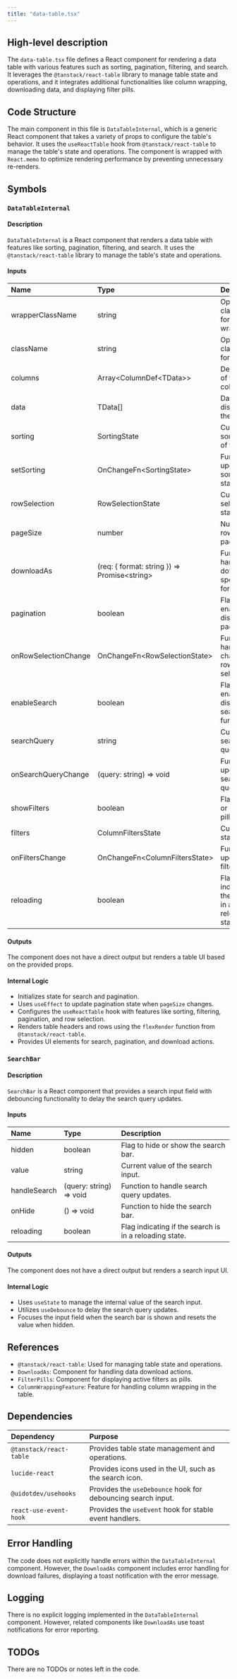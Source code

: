 ```yaml
---
title: "data-table.tsx"
---
```


## High-level description

The `data-table.tsx` file defines a React component for rendering a data table with various features such as sorting, pagination, filtering, and search. It leverages the `@tanstack/react-table` library to manage table state and operations, and it integrates additional functionalities like column wrapping, downloading data, and displaying filter pills.

## Code Structure

The main component in this file is `DataTableInternal`, which is a generic React component that takes a variety of props to configure the table's behavior. It uses the `useReactTable` hook from `@tanstack/react-table` to manage the table's state and operations. The component is wrapped with `React.memo` to optimize rendering performance by preventing unnecessary re-renders.

## Symbols

### `DataTableInternal`
#### Description
`DataTableInternal` is a React component that renders a data table with features like sorting, pagination, filtering, and search. It uses the `@tanstack/react-table` library to manage the table's state and operations.

#### Inputs
| Name                  | Type                        | Description                                                                 |
|:----------------------|:----------------------------|:----------------------------------------------------------------------------|
| wrapperClassName      | string                      | Optional class name for the table wrapper.                                  |
| className             | string                      | Optional class name for the table.                                          |
| columns               | Array&lt;ColumnDef&lt;TData&gt;&gt;     | Definitions of the table columns.                                           |
| data                  | TData[]                     | Data to be displayed in the table.                                          |
| sorting               | SortingState                | Current sorting state of the table.                                         |
| setSorting            | OnChangeFn&lt;SortingState&gt;    | Function to update the sorting state.                                       |
| rowSelection          | RowSelectionState           | Current row selection state.                                                |
| pageSize              | number                      | Number of rows per page.                                                    |
| downloadAs            | (req: { format: string }) =&gt; Promise&lt;string&gt; | Function to handle data download in specified format.                       |
| pagination            | boolean                     | Flag to enable or disable pagination.                                       |
| onRowSelectionChange  | OnChangeFn&lt;RowSelectionState&gt; | Function to handle changes in row selection.                                |
| enableSearch          | boolean                     | Flag to enable or disable search functionality.                             |
| searchQuery           | string                      | Current search query.                                                       |
| onSearchQueryChange   | (query: string) =&gt; void     | Function to update the search query.                                        |
| showFilters           | boolean                     | Flag to show or hide filter pills.                                          |
| filters               | ColumnFiltersState          | Current filter state.                                                       |
| onFiltersChange       | OnChangeFn&lt;ColumnFiltersState&gt; | Function to update the filter state.                                        |
| reloading             | boolean                     | Flag indicating if the table is in a reloading state.                       |

#### Outputs
The component does not have a direct output but renders a table UI based on the provided props.

#### Internal Logic
- Initializes state for search and pagination.
- Uses `useEffect` to update pagination state when `pageSize` changes.
- Configures the `useReactTable` hook with features like sorting, filtering, pagination, and row selection.
- Renders table headers and rows using the `flexRender` function from `@tanstack/react-table`.
- Provides UI elements for search, pagination, and download actions.

### `SearchBar`
#### Description
`SearchBar` is a React component that provides a search input field with debouncing functionality to delay the search query updates.

#### Inputs
| Name        | Type     | Description                                      |
|:------------|:---------|:-------------------------------------------------|
| hidden      | boolean  | Flag to hide or show the search bar.             |
| value       | string   | Current value of the search input.               |
| handleSearch| (query: string) =&gt; void | Function to handle search query updates. |
| onHide      | () =&gt; void | Function to hide the search bar.               |
| reloading   | boolean  | Flag indicating if the search is in a reloading state. |

#### Outputs
The component does not have a direct output but renders a search input UI.

#### Internal Logic
- Uses `useState` to manage the internal value of the search input.
- Utilizes `useDebounce` to delay the search query updates.
- Focuses the input field when the search bar is shown and resets the value when hidden.

## References

- `@tanstack/react-table`: Used for managing table state and operations.
- `DownloadAs`: Component for handling data download actions.
- `FilterPills`: Component for displaying active filters as pills.
- `ColumnWrappingFeature`: Feature for handling column wrapping in the table.

## Dependencies

| Dependency                | Purpose                                                                 |
|:--------------------------|:------------------------------------------------------------------------|
| `@tanstack/react-table`   | Provides table state management and operations.                         |
| `lucide-react`            | Provides icons used in the UI, such as the search icon.                 |
| `@uidotdev/usehooks`      | Provides the `useDebounce` hook for debouncing search input.            |
| `react-use-event-hook`    | Provides the `useEvent` hook for stable event handlers.                 |

## Error Handling

The code does not explicitly handle errors within the `DataTableInternal` component. However, the `DownloadAs` component includes error handling for download failures, displaying a toast notification with the error message.

## Logging

There is no explicit logging implemented in the `DataTableInternal` component. However, related components like `DownloadAs` use toast notifications for error reporting.

## TODOs

There are no TODOs or notes left in the code.